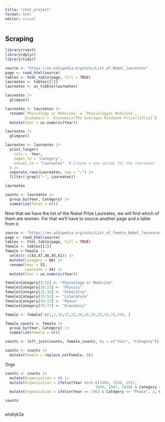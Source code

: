 ```yaml
---
title: "stat_project"
format: html
editor: visual
---
```


## Scraping

```r
library(rvest)
library(dplyr)
library(tidyr)
```

```r
source <- "https://en.wikipedia.org/wiki/List_of_Nobel_laureates"
page <- read_html(source)
tables <- html_table(page, fill = TRUE)
laureates <- tables[[1]]
laureates <- as_tibble(laureates)
```

```r
laureates |>
  glimpse()
```

```r
laureates <- laureates |>
  rename(`Physiology or Medicine` = `Physiologyor Medicine`,
         Economics = `Economics(The Sveriges Riksbank Prize)[13][a]`) |>
  mutate(Year = as.numeric(Year))
```

```r
laureates |>
  glimpse()
```

```r
laureates <- laureates |>
  pivot_longer(
    cols = -Year, 
    names_to = "Category",
    values_to = "Laureates"  # Create a new column for the laureates
  ) |>
  separate_rows(Laureates, sep = ";") |>
  filter(!grepl("—", Laureates))
```

```r
laureates
```

```r
counts <- laureates |>
  group_by(Year, Category) |>
  summarize(Total = n())
```

Now that we have the list of the Nobel Prize Laureates, we will find which of them are women. For that we'll have to source another page and a table from it.

```r
source <- "https://en.wikipedia.org/wiki/List_of_female_Nobel_laureates"
page <- read_html(source)
tables <- html_table(page, fill = TRUE)
female <- tables[[2]]
female <-female |>
  select(-c(X3,X7,X6,X5,X1)) |>
  mutate(Category = NA) |>
  rename(Year = X2,
         Laureate = X4) |>
  mutate(Year = as.numeric(Year))
```

```r
female$Category[3:15] <- "Physiology or Medicine"
female$Category[18:22] <- "Physics"
female$Category[25:32] <- "Chemistry"
female$Category[35:51] <- "Literature"
female$Category[54:72] <- "Peace"
female$Category[75:77] <- "Economics"

female <- female[-c(1,2,16,17,23,24,33,34,52,53,73,74), ]
```

```r
female_counts <- female |>
  group_by(Year, Category) |>
  summarize(Female = n())
```

```r
counts <- left_join(counts, female_counts, by = c("Year", "Category"))
```

```r
counts <- counts |>
  mutate(Female = replace_na(Female, 0))
```

Orgs

```r
counts <- counts |>
  mutate(Organization = 0) |>
  mutate(Organization = ifelse(Year %in% c(1904, 1910, 1917,
                                         1944, 1947, 1938) & Category == "Peace", 1, Organization)) |>
  mutate(Organization = ifelse(Year == 1963 & Category == "Peace", 2, Organization))
```

```r
counts
```

```r

```

ehdnjk3e
